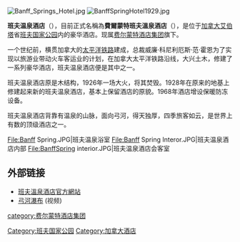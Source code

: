 [[File:Banff_Springs_Hotel.jpg|thumb]]
[[File:BanffSpringHotel1929.jpg|thumb]]

'''班夫温泉酒店'''（{{lang-en|Banff Springs Hotel}}），目前正式名稱為'''費爾蒙特班夫溫泉酒店'''（{{lang-en|Fairmont Banff Springs}}），是位于[[加拿大|加拿大]][[艾伯塔|艾伯塔]]省[[班夫国家公园|班夫国家公园]]内的豪华酒店。现属[[费尔蒙特酒店集团|费尔蒙特酒店集团]]旗下。

一个世纪前，横贯加拿大的[[加拿大太平洋铁路|太平洋铁路]]建成，总裁威廉·科尼利厄斯·范·霍恩为了实现以旅游业带动火车客运业的计划，在加拿大太平洋铁路沿线，大兴土木，修建了一系列豪华酒店，班夫温泉酒店便是其中之一。

班夫温泉酒店原是木结构，1926年一场大火，将其焚毁。1928年在原来的地基上修建起来新的班夫温泉酒店，基本上保留酒店的原貌。1968年酒店增设保暖防冻设备。

班夫温泉酒店背靠有温泉的山脉，面向弓河，得天独厚，四季旅客如云，是世界上有数的顶级酒店之一。
<gallery>
File:Banff Spring.JPG|班夫温泉浴室
File:Banff Spring Interor.JPG|班夫温泉酒店内部
File:BanffSpring interior.JPG|班夫温泉酒店会客室
</gallery>

==外部链接==

*[http://www.fairmont.com/banffsprings/ 班夫溫泉酒店官方網站] {{WebCite|url=https://www.webcitation.org/68FsFBPgI?url=http://www.fairmont.com/banffsprings/ |date=20120608002729 |dateformat=iso }}
*[http://www.youtube.com/watch?v=X_U2OXP1jMM 弓河瀑布] {{Wayback|url=http://www.youtube.com/watch?v=X_U2OXP1jMM |date=20161211224152 }} (视频)
[[Category:班夫国家公园|Category:班夫国家公园]]
[[Category:加拿大酒店|Category:加拿大酒店]]
[[category:费尔蒙特酒店集团|category:费尔蒙特酒店集团]]